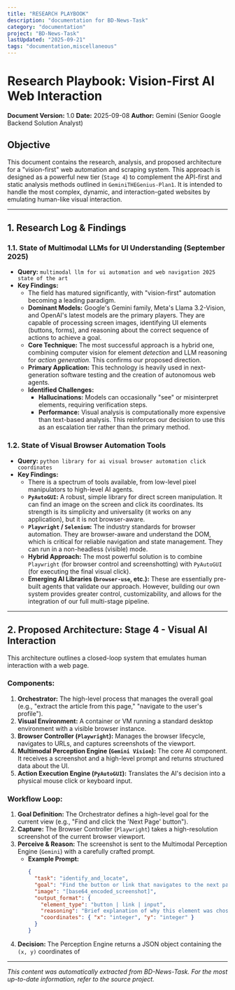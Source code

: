 ```yaml
---
title: "RESEARCH PLAYBOOK"
description: "documentation for BD-News-Task"
category: "documentation"
project: "BD-News-Task"
lastUpdated: "2025-09-21"
tags: "documentation,miscellaneous"
---
```


# Research Playbook: Vision-First AI Web Interaction

**Document Version:** 1.0
**Date:** 2025-09-08
**Author:** Gemini (Senior Google Backend Solution Analyst)

## Objective

This document contains the research, analysis, and proposed architecture for a "vision-first" web automation and scraping system. This approach is designed as a powerful new tier (`Stage 4`) to complement the API-first and static analysis methods outlined in `GeminiTHEGenius-Plan1`. It is intended to handle the most complex, dynamic, and interaction-gated websites by emulating human-like visual interaction.

---

## 1. Research Log & Findings

### 1.1. State of Multimodal LLMs for UI Understanding (September 2025)

*   **Query:** `multimodal llm for ui automation and web navigation 2025 state of the art`
*   **Key Findings:**
    *   The field has matured significantly, with "vision-first" automation becoming a leading paradigm.
    *   **Dominant Models:** Google's Gemini family, Meta's Llama 3.2-Vision, and OpenAI's latest models are the primary players. They are capable of processing screen images, identifying UI elements (buttons, forms), and reasoning about the correct sequence of actions to achieve a goal.
    *   **Core Technique:** The most successful approach is a hybrid one, combining computer vision for element *detection* and LLM reasoning for *action generation*. This confirms our proposed direction.
    *   **Primary Application:** This technology is heavily used in next-generation software testing and the creation of autonomous web agents.
    *   **Identified Challenges:**
        *   **Hallucinations:** Models can occasionally "see" or misinterpret elements, requiring verification steps.
        *   **Performance:** Visual analysis is computationally more expensive than text-based analysis. This reinforces our decision to use this as an escalation tier rather than the primary method.

### 1.2. State of Visual Browser Automation Tools

*   **Query:** `python library for ai visual browser automation click coordinates`
*   **Key Findings:**
    *   There is a spectrum of tools available, from low-level pixel manipulators to high-level AI agents.
    *   **`PyAutoGUI`:** A robust, simple library for direct screen manipulation. It can find an image on the screen and click its coordinates. Its strength is its simplicity and universality (it works on any application), but it is not browser-aware.
    *   **`Playwright` / `Selenium`:** The industry standards for browser automation. They are browser-aware and understand the DOM, which is critical for reliable navigation and state management. They can run in a non-headless (visible) mode.
    *   **Hybrid Approach:** The most powerful solution is to combine `Playwright` (for browser control and screenshotting) with `PyAutoGUI` (for executing the final visual click).
    *   **Emerging AI Libraries (`browser-use`, etc.):** These are essentially pre-built agents that validate our approach. However, building our own system provides greater control, customizability, and allows for the integration of our full multi-stage pipeline.

---

## 2. Proposed Architecture: Stage 4 - Visual AI Interaction

This architecture outlines a closed-loop system that emulates human interaction with a web page.

### Components:

1.  **Orchestrator:** The high-level process that manages the overall goal (e.g., "extract the article from this page," "navigate to the user's profile").
2.  **Visual Environment:** A container or VM running a standard desktop environment with a visible browser instance.
3.  **Browser Controller (`Playwright`):** Manages the browser lifecycle, navigates to URLs, and captures screenshots of the viewport.
4.  **Multimodal Perception Engine (`Gemini Vision`):** The core AI component. It receives a screenshot and a high-level prompt and returns structured data about the UI.
5.  **Action Execution Engine (`PyAutoGUI`):** Translates the AI's decision into a physical mouse click or keyboard input.

### Workflow Loop:

1.  **Goal Definition:** The Orchestrator defines a high-level goal for the current view (e.g., "Find and click the 'Next Page' button").
2.  **Capture:** The Browser Controller (`Playwright`) takes a high-resolution screenshot of the current browser viewport.
3.  **Perceive & Reason:** The screenshot is sent to the Multimodal Perception Engine (`Gemini`) with a carefully crafted prompt.
    *   **Example Prompt:**
        ```json
        {
          "task": "identify_and_locate",
          "goal": "Find the button or link that navigates to the next page of articles.",
          "image": "[base64_encoded_screenshot]",
          "output_format": {
            "element_type": "button | link | input",
            "reasoning": "Brief explanation of why this element was chosen.",
            "coordinates": { "x": "integer", "y": "integer" }
          }
        }
        ```
4.  **Decision:** The Perception Engine returns a JSON object containing the `(x, y)` coordinates of 

---
*This content was automatically extracted from BD-News-Task. For the most up-to-date information, refer to the source project.*
